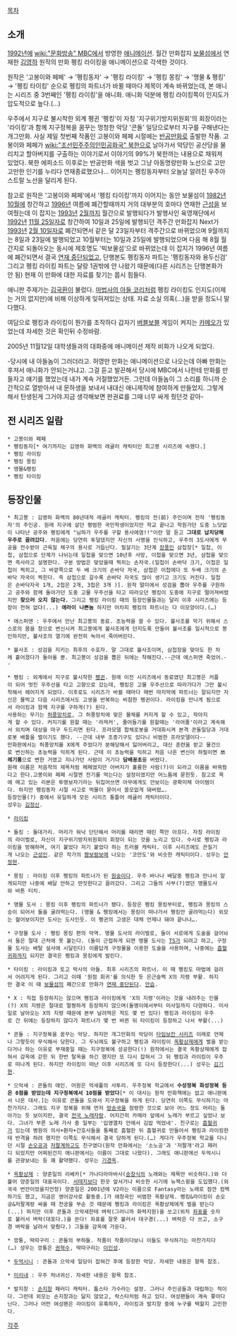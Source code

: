 [[목차]]
== 소개 ==
[[1992년]]에 [[wiki:"문화방송" MBC]]에서 방영한 [[애니메이션]].
월간 만화잡지 [[보물섬]]에서 연재한 [[김영하]] 원작의 만화 펭킹 라이킹을 애니메이션으로 각색한 것이다.

원작은 '고봉이와 페페' → '펭킹동자' → '펭킹 라이킹' → '펭킹 몽킹' → '맹물 & 펭킹' → '펭킹 타이킹' 순으로 펭킹의 파트너가 바뀔 때마다 제목이 계속 바뀌었는데, 본 애니는 시리즈 중 3번째인 '펭킹 라이킹'을 애니화. 애니화 덕분에 펭킹 라이킹쪽이 인지도가 압도적으로 높다.(…)

우주에서 지구로 불시착한 외계 펭귄 '펭킹'이 자칭 '지구위기방지위원회'의 회장이라는 '라이킹'과 함께 지구정복을 꿈꾸는 멍청한 악당 '콘돌' 일당으로부터 지구를 구해낸다는 개그만화. 사실 제일 첫번째 작품인 고봉이와 페페 시절에는 [[반공만화]]로 출발한 작품. 고봉이와 페페가 [[wiki:"조선민주주의인민공화국" 북한]]으로 날아가서 악당인 공산당을 물리치고 할아버지를 구출하는 이야기로서 이야기의 99%가 북한까는 내용으로 채워져 있었다. 북한 에피소드 이후로는 반공만화 색을 벗고 그냥 아동명랑만화 노선으로 고만고만한 인기를 누리다 연재종료했으나... 이어지는 펭킹동자부터 오늘날 알려진 우주아스트랄 노선을 달리게 된다.

참고로 원작은 '고봉이와 페페'에서 '펭킹 타이킹'까지 이어지는 동안 보물섬이 [[1982년]] [[10월]]에 창간하고 [[1996년]] 여름에 폐간할때까지 거의 대부분의 호마다 연재한 [[근성]]을 보여줬는데 이 잡지는 [[1993년]] [[2월]]까지 월간으로 발행되다가 발행사인 육영재단에서 [[1992년]] [[11월 25일]]자로 창간하여 10일과 25일에 발행되던 격주간 만화잡지 Next가 [[1993년]] [[2월 10일]]자로 폐간되면서 같은 달 23일자부터 격주간으로 바뀌었으며 9월까지는 8일과 23일에 발행되었고 10월부터는 10일과 25일에 발행되었으며 다음 해 8월 월간지로 되돌아오는 동시에 제호명도 '빅보물섬'으로 바뀌었는데 이 잡지가 1996년 여름에 폐간되면서 결국 [[연재 중단]]되었고, 단행본도 펭킹동자 파트는 '펭킹동자와 용두신검' 그리고 펭킹 라이킹 파트는 달랑 1권밖에 안 나왔기 때문에(다른 시리즈는 단행본화가 안 됨) 현재 이 만화에 대한 자료를 찾기는 몹시 힘들다.

애니판 주제가는 [[김국환]]이 불렀다.
{{{#!html
<object type='application/x-shockwave-flash' id='v4Q61W_O5PQ$' width='642px' height='390px' align='middle' classid='clsid:d27cdb6e-ae6d-11cf-96b8-444553540000' codebase='http://fpdownload.macromedia.com/pub/shockwave/cabs/flash/swflash.cab#version=9,0,0,0'><param name='movie' value='http://flvs.daum.net/flvPlayer.swf?vid=v4Q61W_O5PQ$' /><param name='allowScriptAccess' value='always' /><param name='allowFullScreen' value='true' /><param name='bgcolor' value='#000000' /><param name='wmode' value='opaque' /><embed src='http://flvs.daum.net/flvPlayer.swf?vid=v4Q61W_O5PQ$' width='642px' height='390px' allowScriptAccess='always' type='application/x-shockwave-flash' allowFullScreen='true' bgcolor='#000000' ></embed></object>
}}}
[[마법사의 아들 코리]]처럼 펭킹 라이킹도 인지도(이제는 거의 없지만)에 비해 이상하게 잊혀져있는 상태. 자료 소실 의혹(...)을 받을 정도니 말 다했다.

여담으로 펭킹과 라이킹이 뭔가를 조작하다 갑자기 [[버블보블]] 게임이 켜지는 [[카메오]]가 있었는데 자세한 것은 확인뒤 수정바람.

2005년 11월12일 대학생들과의 대화중에 애니메이션 제작 비화가 나오게 되었다.

-당시에 내 아들놈이 그러더라고. 허영만 만화는 애니메이션으로
나오는데 아빠 만화는 후져서 애니화가 안되는거냐고. 그걸 듣고 발끈해서 당시에
MBC에서 나한테 만화를 만들자고 얘기를 했었는데 내가 계속 거절했었거든.
그런데 아들놈이 그 소리를 하니까 순간적으로 열받아서 내 문하생을 보내서 내대신
애니제작에 참여하게 만들었지. 그렇게 해서 탄생된게 그거야.지금 생각해보면 
판권료를 그때 너무 싸게 줬던것 같아-

== 전 시리즈 일람 ==
 * 고봉이와 페페
 * 펭킹동자[* 여기까지는 김영하 화백의 레귤러 캐릭터인 최고봉 시리즈에 속했다.]
 * 펭킹 라이킹
 * 펭킹 몽킹
 * 맹물&펭킹
 * 펭킹 타이킹

== 등장인물 ==
 * 최고봉 : 김영하 화백의 80년대적 레귤러 캐릭터. 펭킹의 전(前) 주인이며 전작 '펭킹동자'의 주인공. 원래 지구에 살던 평범한 국민학생이었지만 학교 끝나고 학원가던 도중 느닷없이 나타난 공주와 펭킹에게 "님하가 우주를 구할 용사에염!!"이란 말 듣고 '''그대로 납치당해 우주로 끌려갔다'''. 처음에는 당연히 투덜댔지만 자신의 사명을 인식하고, 우주의 3도사에게 무공을 전수받아 근육질 체구의 용사로 거듭난다. 필살기는 3단계 [[장풍]]인 삼첩장[* 일첩, 이첩, 삼첩으로 단계가 나뉘는데 일첩을 맞으면 10년후 사망, 이첩을 맞으면 3년, 삼첩을 맞으면 즉사라고 설명한다. 구분 방법은 맞았을때 찍히는 손자국.(일첩이 손바닥 크기, 이첩은 일첩이 찍히고, 그 바깥쪽으로 두 배 크기의 손바닥 자국, 삼첩은 이첩에다 또 두배 크기의 손바닥 자국이 찍힌다. 즉 삼첩으로 갈수록 손바닥 자국도 많이 생기고 크기도 커진다. 일첩은 손바닥자국 1개, 2첩은 2개, 3첩은 3개 )]. 원작 말미에서 성검을 뽑아 우주를 구원하고 공주와 함께 돌아가던 도중 고물 우주선을 타고 따라오던 펭킹이 도중에 지구로 떨어져버렸지만 '''찾으러 오지 않는다.''' 그리고 펭킹 라이킹 때의 등장인물들과는 달리 이후 시리즈에는 등장이 전혀 없다(...) '''에라이 나쁜놈''' 하지만 어차피 펭킹의 파트너는 다 이모양이다.(…)

 * 에스퍼맨 : 우주에서 만난 최고봉의 동료. 초능력을 쓸 수 있다. 불사조를 막기 위해서 스스로의 몸을 창으로 변신시켜 최고봉에게 불사조에게 던지도록 만들어 불사조를 일시적으로 봉인하지만, 불사조의 열기에 완전히 녹아서 죽어버린다.

 * 불사조 : 성검을 지키는 최후의 수호자. 말 그대로 불사조이며, 삼첩장을 맞아도 한 차례 흩어졌다가 돌아올 뿐. 최고봉이 성검을 뽑은 뒤에는 착해진다.--근데 에스퍼맨 죽었어.--

 * 펭킹 : 외계에서 지구로 불시착한 [[펭귄]]. 원래 이전 시리즈에서 동료였던 최고봉은 커플이 되어 멋진 우주선을 타고 고향으로 갔는데, 펭킹은 고물 우주선으로 따라가다가 그만 불시착해서 헤어지게 되었다. 이후로도 시리즈가 바뀔 때마다 매번 마지막에 파트너는 잘되지만 자신은 물먹고 다음 시리즈에서도 고생을 반복하는 비참한 펭귄이다. 라이킹을 만나게 됨으로서 라이킹과 함께 지구를 구하게(?) 된다.
 사용하는 무기는 [[허풍망치]]로, 그 허풍망치에 맞은 물체를 커지게 할 수 있고, 작아지게 할 수 있다. 커지기를 원할 때는 '라져커', 줄어들기를 원할때는 '라어줄'이라고 계속해서 외치며 대상을 마구 두드리면 된다. 프라모델 합체로봇을 거대화시켜 본격 콘돌일당과 거대로봇 배틀을 벌이기도 했다. --근데 내부 조종기구도 있다니 비범한 프라모델이다--
 만화판에서는 허풍망치를 X에게 주었다가 분해당해서 잃어버리고, 대신 훈련을 받고 물건으로 변신하는 초능력을 익히게 된다. 근데 이 초능력을 익히고 처음 나온 변신이 하필이면 '''쓰레기통'''으로 변한 거였고 지나가던 사람이 거기다 '''담배꽁초'''를 버렸다.
 원래 이름은 처음작의 제목처럼 페페였지만 아버지가 훌륭한 사람(?)이 되라고 이름을 바꿔줬다고 한다.고봉이와 페페 시절엔 전기를 먹는다는 설정이였지만 어느틈에 묻힌듯. 참고로 목에 메고 있는 리본은 투명보자기라는 뒤집어쓰면 아무에게도 안보이는 광확미체 아이템이다. 하지만 펭킹동자 시절 사고로 먹물이 묻어서 쓸모없게 돼버렸…. 
 등장인물(?) 중에서 유일하게 모든 시리즈 통틀어 레귤러 캐릭터이다.
 성우는 [[김정신]].

 * [[라이킹]] 

 * 돌킹 : 돌대가리. 머리가 워낙 단단해서 머리를 때리면 때린 쪽만 아프다. 자칭 라이킹의 라이벌로, 자신이 지구위기방지위원회의 회장이 되는 것을 노리고 있다. 수시로 펭킹과 라이킹을 방해하며, 여기 붙었다 저기 붙었다 하는 트러블 캐릭터. 이후 시리즈에도 끈질기게 나오는 [[근성]]인. 같은 작가의 [[짬보람보]]에 나오는 '코만도'와 비슷한 캐릭터이다. 성우는 [[안정현]].

 * 몽킹 : 라이킹 이후 펭킹의 파트너가 된 [[원숭이]]다. 우주 바나나 배달중 펭킹과 만나서 알게되지만 나중에 배달 안하고 딴짓한다고 끌려갔다. 그리고 그들의 사부(?)였던 맹물도사와 바톤 터치.

 * 맹물 도사 : 몽킹 이후 펭킹의 파트너가 됐다. 등장은 펭킹 몽킹부터로, 펭킹과 몽킹의 스승이 되어서 둘을 굴려먹는다. (맹물 & 펭킹에서는 몽킹이 떠나가서 펭킹만 굴려먹는다) 외모는 젊어보이지만 도사는 도사인듯. 이 펭귄의 고생은 대체 언제나 돼야 끝나나….

 * 구정물 도사 : 펭킹 몽킹 편의 악역. 맹물 도사의 라이벌로, 둘이 서로에게 도술을 걸어놔서 둘은 절대 근처에 못 붙는다. (둘이 근접하게 되면 맹물 도사는 [[TS]]가 되려고 하고, 구정물 도사는 배탈 설사에 시달린다) 이름답게 구정물을 이용한 도술을 사용하며, 나중에는 [[흡혈귀]]화까지 되지만 결국은 펭킹과 몽킹에게 발린다.

 * 타이킹 : 라이킹과 토고 박사의 아들. 최후 시리즈의 파트너. 이 때 펭킹도 마법에 걸려서 어려지게 된다. 그리고 이때 '원점 회귀'를 의식한 듯 은근슬쩍 X의 지령 부활. 하지만 결국 이 때 [[보물섬]]의 폐간으로 만화가 [[연재 중단]]된다. [[안습]].

 * X : 직접 등장하지는 않으며 펭킹과 라이킹에게 'X의 지령'이라는 것을 내려주는 인물(?) X의 지령은 절대로 멀쩡하게 등장하지 않으며(돌멩이에서부터 미사일까지 다양하다. 미사일로 날아오는 X의 지령 때문에 본부 날려먹은 적도 몇 번 있다) 펭킹과 라이킹이 우주로 간 뒤에는 등장하지 않다가 파트너가 몇 번 바뀐 뒤 타이킹이 등장하고 나서 부활(...)

 * 콘돌 : 지구정복을 꿈꾸는 악당. 하지만 개그만화의 악당이 [[타임보칸 시리즈]] 이래로 언제나 그렇듯이 무식해서 당한다. 그 두뇌에도 불구하고 펭킹과 라이킹이 [[옥황상제]]에게 벌을 받는다거나 하는 이유로 부재중일 때는 지구정복에 성공한다(!) 원작에서는 결국 옥황상제에게 잡혀서 감옥에 갇힌 뒤 한번 탈옥을 하긴 했지만 또 다시 잡혀서 그 뒤 펭킹과 라이킹이 우주로 떠나게 된다. 하지만 라이킹이 떠난 이후 시리즈에 또 다시 등장한다(...) 성우는 [[김기현]].

 * 으악새 : 콘돌의 애인. 어원은 억새풀의 사투리. 우주정복 학교에서 '''수성정복 화성정복 등은 0점을 받았는데 지구정복에서 10점을 받았다'''[* 이 대사는 원작 만화책에는 없고 애니판에서 나온 대사.]는 이유로 콘돌을 도와서 지구정복을 하게 된다. 당연히 이쪽도 무식하기는 마찬가지다. 그래도 지구 정복을 위해 먼저 [[방송국]]을 점령한 것으로 보아 어느 정도 머리는 돌아가는 듯 보이지만, 결국 [[전국 노래자랑]]. 어지간히 카메라 앞에서 노래가 부르고 싶었나 보다. 그녀가 부른 노래 가사 중 일부는 '입영열차 안에서 김밥 먹었네'. 친구로는 [[흡혈귀]]가 있는데 병원의 의사+환자+간호사들을 통째로 흡혈한 뒤 흡혈귀로 만들어서 펭킹과 라이킹한테 반격을 하려 했지만 이쪽도 무식해서 결국 당하게 된다.(…) 게다가 우주정복 학교를 다니던 시절 [[손오공]]과 [[저팔계]]하고도 친구였다(원작 만화에서는 '소노공'과 '저팔개'라고 패러디 되었지만 어찌된건지 애니판에서는 이름이 그대로 나왔다). 그래도 애니판에선 두억시니를 관광보내는 등 꽤 활약했다. 성우는 [[기경옥]].

 * [[옥황상제]] : 양준일의 리베카[* 가나다라마바사([[송창식]]의 노래와는 제목만 비슷하다.)와 더불어 양준일의 대표곡이다. [[서태지]]보다 한끗 앞서거나 비슷한 시기에 뉴잭스윙을 도입했다.(외국곡 번안이었을지언정) 양준일은 2001년에 V2라는 이름으로 Fantasy라는 노래로 잠깐 컴백하기도 했고, 지금은 영어강사로 활동중.]가 애창곡인 비범한 옥황상제. 펭킹&라이킹이 손오공&저팔계랑 싸울 때 천궁을 부순 것 때문에 펭킹과 라이킹은 옥황상제에게 벌을 받는다(...) 하지만 이후 콘돌과 으악새한테 벼락(그러니까 화력지원)을 쏘고(위치 [[좌표]]를 숫자로 불러서 벼락(대포다.)을 쏜다! 좌표를 잘못 불러서 대구경(...) 벼락은 다 쓰고, 소구경 벼락을 날려서 맞췄다.) 그들을 감옥에 가둔다.

 * 깡통, 딱따구리 : 콘돌의 부하들. 작품이 작품이다보니 이들도 무식하기는 마찬가지다(…) 성우는 깡통은 [[권혁수]], 딱따구리는 [[이인성]].

 * [[두억시니]] : 콘돌과 으악새 일당이 잡혀간 후에 등장한 악당. 자세한 내용은 항목 참조.

 * [[미리내]] : 우주 처녀귀신. 자세한 내용은 항목 참조.

 * 발지창 : [[손지창]] 패러디 캐릭터. 톱스타 가수라는 설정. 그러나 주인공들과 대립하는 적이다. 그런데 외모는 손지창과는 닮지 않았고, 락스타처럼 하고 있다. 여성팬들이 계속 쫓아다닌다. 그러나 어떤 여성팬은 라이킹이 유혹하자, 라이킹과 발지창 중에 누구를 택할지 고민한다.

[[각주]]
